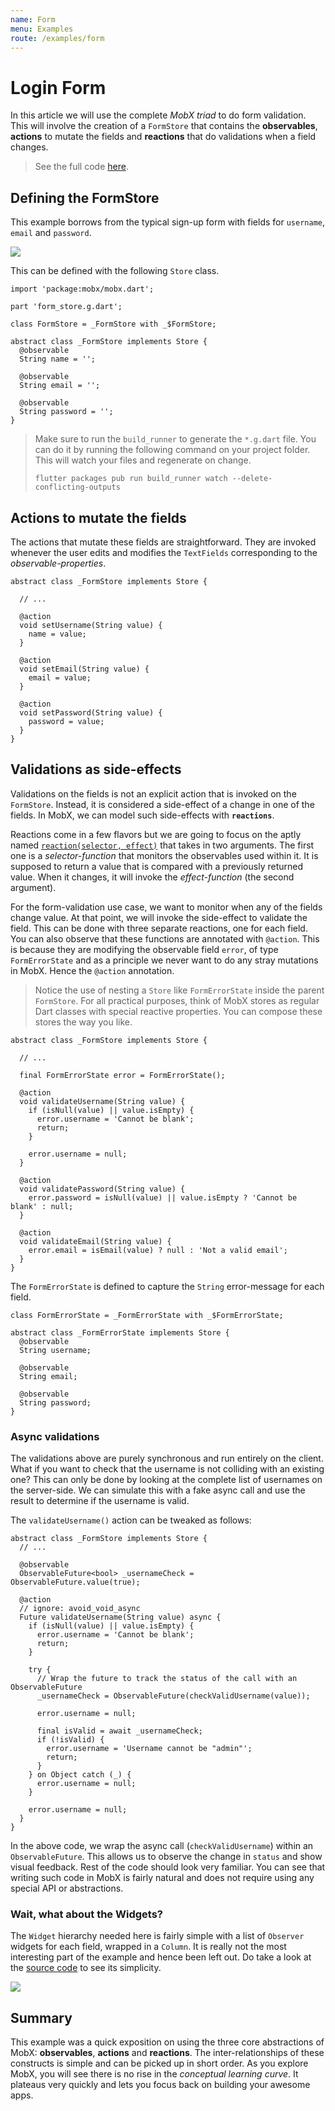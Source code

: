 ```yaml
---
name: Form
menu: Examples
route: /examples/form
---
```



# Login Form

In this article we will use the complete _MobX triad_ to do form validation. This will involve the creation of a `FormStore` that contains the **observables**, **actions** to mutate the fields and **reactions** that do validations when a field changes.

> See the full code [here](https://github.com/mobxjs/mobx.dart/tree/master/mobx_examples/lib/form).

## Defining the FormStore

This example borrows from the typical sign-up form with fields for `username`, `email` and `password`.

<img src={formImage} width={400} />

This can be defined with the following `Store` class.

```
import 'package:mobx/mobx.dart';

part 'form_store.g.dart';

class FormStore = _FormStore with _$FormStore;

abstract class _FormStore implements Store {
  @observable
  String name = '';

  @observable
  String email = '';

  @observable
  String password = '';
}
```

> Make sure to run the `build_runner` to generate the `*.g.dart` file. You can do it by running the following command on your project folder. This will watch your files and regenerate on change.
>
> `flutter packages pub run build_runner watch --delete-conflicting-outputs`

## Actions to mutate the fields

The actions that mutate these fields are straightforward. They are invoked whenever the user edits and modifies the `TextFields` corresponding to the _observable-properties_.

```
abstract class _FormStore implements Store {

  // ...

  @action
  void setUsername(String value) {
    name = value;
  }

  @action
  void setEmail(String value) {
    email = value;
  }

  @action
  void setPassword(String value) {
    password = value;
  }
}
```

## Validations as side-effects

Validations on the fields is not an explicit action that is invoked on the `FormStore`. Instead, it is considered a side-effect of a change in one of the fields. In MobX, we can model such side-effects with **`reactions`**.

Reactions come in a few flavors but we are going to focus on the aptly named [`reaction(selector, effect)`](http://localhost:3000/api/reaction#reaction) that takes in two arguments. The first one is a _selector-function_ that monitors the observables used within it. It is supposed to return a value that is compared with a previously returned value. When it changes, it will invoke the _effect-function_ (the second argument).

For the form-validation use case, we want to monitor when any of the fields change value. At that point, we will invoke the side-effect to validate the field. This can be done with three separate reactions, one for each field. You can also observe that these functions are annotated with `@action`. This is because they are modifying the observable field `error`, of type `FormErrorState` and as a principle we never want to do any stray mutations in MobX. Hence the `@action` annotation.

> Notice the use of nesting a `Store` like `FormErrorState` inside the parent `FormStore`. For all practical purposes, think of MobX stores as regular Dart classes with special reactive properties. You can compose these stores the way you like.

```
abstract class _FormStore implements Store {

  // ...

  final FormErrorState error = FormErrorState();

  @action
  void validateUsername(String value) {
    if (isNull(value) || value.isEmpty) {
      error.username = 'Cannot be blank';
      return;
    }

    error.username = null;
  }

  @action
  void validatePassword(String value) {
    error.password = isNull(value) || value.isEmpty ? 'Cannot be blank' : null;
  }

  @action
  void validateEmail(String value) {
    error.email = isEmail(value) ? null : 'Not a valid email';
  }
}

```

The `FormErrorState` is defined to capture the `String` error-message for each field.

```
class FormErrorState = _FormErrorState with _$FormErrorState;

abstract class _FormErrorState implements Store {
  @observable
  String username;

  @observable
  String email;

  @observable
  String password;
}

```

### Async validations

The validations above are purely synchronous and run entirely on the client. What if you want to check that the username is not colliding with an existing one? This can only be done by looking at the complete list of usernames on the server-side. We can simulate this with a fake async call and use the result to determine if the username is valid.

The `validateUsername()` action can be tweaked as follows:

```
abstract class _FormStore implements Store {
  // ...

  @observable
  ObservableFuture<bool> _usernameCheck = ObservableFuture.value(true);

  @action
  // ignore: avoid_void_async
  Future validateUsername(String value) async {
    if (isNull(value) || value.isEmpty) {
      error.username = 'Cannot be blank';
      return;
    }

    try {
      // Wrap the future to track the status of the call with an ObservableFuture
      _usernameCheck = ObservableFuture(checkValidUsername(value));

      error.username = null;

      final isValid = await _usernameCheck;
      if (!isValid) {
        error.username = 'Username cannot be "admin"';
        return;
      }
    } on Object catch (_) {
      error.username = null;
    }

    error.username = null;
  }
}

```

In the above code, we wrap the async call (`checkValidUsername`) within an `ObservableFuture`. This allows us to observe the change in `status` and show visual feedback. Rest of the code should look very familiar. You can see that writing such code in MobX is fairly natural and does not require using any special API or abstractions.

### Wait, what about the Widgets?

The `Widget` hierarchy needed here is fairly simple with a list of `Observer` widgets for each field, wrapped in a `Column`. It is really not the most interesting part of the example and hence been left out. Do take a look at the [source code](https://github.com/mobxjs/mobx.dart/tree/master/mobx_examples/lib/form) to see its simplicity.

<img src={formGif} />

## Summary

This example was a quick exposition on using the three core abstractions of MobX: **observables**, **actions** and **reactions**. The inter-relationships of these constructs is simple and can be picked up in short order. As you explore MobX, you will see there is no rise in the _conceptual learning curve_. It plateaus very quickly and lets you focus back on building your awesome apps.
